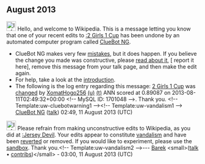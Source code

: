 <article id="40209179" title=User talk:XomatHogo256>
	<talkpage id="40209179" title="User talk:XomatHogo256">


== August 2013 ==
[[Image:Information.svg|left|25px|alt=|link=]] Hello, and welcome to Wikipedia. This is a message letting you know that one of your recent edits to [[:2 Girls 1 Cup]] has been undone by an automated computer program called [[User:ClueBot NG|ClueBot NG]].
{{clear}}
* ClueBot NG makes very few [[User:ClueBot NG#Information About False Positives|mistakes]], but it does happen. If you believe the change you made was constructive, please [[User:ClueBot NG#Information About False Positives|read about it]], [{{User:ClueBot NG/Warnings/FPReport|1701048}} report it here], remove this message from your talk page, and then make the edit again.
* For help, take a look at the [[Wikipedia:Introduction|introduction]].
* The following is the log entry regarding this message: [[2 Girls 1 Cup]] was [http://en.wikipedia.org/w/index.php?title=2+Girls+1+Cup&amp;diff=568024495&amp;oldid=567624087 changed] by [[Special:Contributions/XomatHogo256|XomatHogo256]] [[User:XomatHogo256|(u)]] [[User talk:XomatHogo256|(t)]] ANN scored at 0.89087 on 2013-08-11T02:49:32+00:00 &lt;!-- MySQL ID: 1701048 --&gt;. Thank you. &lt;!-- Template:uw-cluebotwarning1 --&gt;&lt;!-- Template:uw-vandalism1 --&gt; [[User:ClueBot NG|ClueBot NG]] ([[User talk:ClueBot NG|talk]]) 02:49, 11 August 2013 (UTC)

[[File:Information.svg|25px|alt=Information icon]] Please refrain from making unconstructive edits to Wikipedia, as you did at [[:Jersey Devil]]. Your edits appear to constitute [[Wikipedia:Vandalism|vandalism]] and have been [[Help:Reverting|reverted]] or removed. If you would like to experiment, please use the [[Wikipedia:Sandbox|sandbox]]. Thank you.&lt;!-- Template:uw-vandalism2 --&gt;--- [[User:Barek|Barek]] &lt;small&gt;([[User talk:Barek|talk]] • [[Special:Contributions/Barek|contribs]])&lt;/small&gt; - 03:00, 11 August 2013 (UTC)
	</talkpage>
</article>